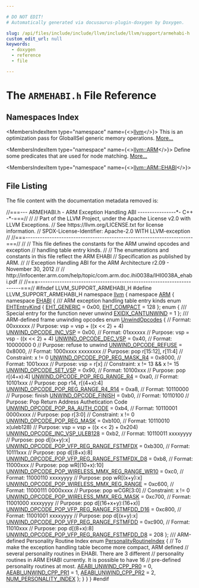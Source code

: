 ```yaml
---

# DO NOT EDIT!
# Automatically generated via docusaurus-plugin-doxygen by Doxygen.

slug: /api/files/include/include/llvm/include/llvm/support/armehabi-h
custom_edit_url: null
keywords:
  - doxygen
  - reference
  - file

---
```





# The `ARMEHABI.h` File Reference

<DoxygenPage pluginConfig={pluginConfig}>



## Namespaces Index

<MembersIndex>

<MembersIndexItem
  type="namespace"
  name={<><a href="/docs/api/namespaces/llvm">llvm</a></>}>
This is an optimization pass for GlobalISel generic memory operations. <a href="/docs/api/namespaces/llvm/#details">More...</a>
</MembersIndexItem>

<MembersIndexItem
  type="namespace"
  name={<><a href="/docs/api/namespaces/llvm/arm">llvm::ARM</a></>}>
Define some predicates that are used for node matching. <a href="/docs/api/namespaces/llvm/arm/#details">More...</a>
</MembersIndexItem>

<MembersIndexItem
  type="namespace"
  name={<><a href="/docs/api/namespaces/llvm/arm/ehabi">llvm::ARM::EHABI</a></>}>
</MembersIndexItem>

</MembersIndex>


## File Listing

The file content with the documentation metadata removed is:

<ProgramListing>

<Link id="l00001" /><CodeLine lineNumber="1"><span class="doxyHighlightComment">//===--- ARMEHABI.h - ARM Exception Handling ABI ----------------&#42;- C++ -&#42;-===//</span></CodeLine>
<Link id="l00002" /><CodeLine lineNumber="2"><span class="doxyHighlightComment">//</span></CodeLine>
<Link id="l00003" /><CodeLine lineNumber="3"><span class="doxyHighlightComment">// Part of the LLVM Project, under the Apache License v2.0 with LLVM Exceptions.</span></CodeLine>
<Link id="l00004" /><CodeLine lineNumber="4"><span class="doxyHighlightComment">// See https://llvm.org/LICENSE.txt for license information.</span></CodeLine>
<Link id="l00005" /><CodeLine lineNumber="5"><span class="doxyHighlightComment">// SPDX-License-Identifier: Apache-2.0 WITH LLVM-exception</span></CodeLine>
<Link id="l00006" /><CodeLine lineNumber="6"><span class="doxyHighlightComment">//</span></CodeLine>
<Link id="l00007" /><CodeLine lineNumber="7"><span class="doxyHighlightComment">//===----------------------------------------------------------------------===//</span></CodeLine>
<Link id="l00008" /><CodeLine lineNumber="8"><span class="doxyHighlightComment">//</span></CodeLine>
<Link id="l00009" /><CodeLine lineNumber="9"><span class="doxyHighlightComment">// This file defines the constants for the ARM unwind opcodes and exception</span></CodeLine>
<Link id="l00010" /><CodeLine lineNumber="10"><span class="doxyHighlightComment">// handling table entry kinds.</span></CodeLine>
<Link id="l00011" /><CodeLine lineNumber="11"><span class="doxyHighlightComment">//</span></CodeLine>
<Link id="l00012" /><CodeLine lineNumber="12"><span class="doxyHighlightComment">// The enumerations and constants in this file reflect the ARM EHABI</span></CodeLine>
<Link id="l00013" /><CodeLine lineNumber="13"><span class="doxyHighlightComment">// Specification as published by ARM.</span></CodeLine>
<Link id="l00014" /><CodeLine lineNumber="14"><span class="doxyHighlightComment">//</span></CodeLine>
<Link id="l00015" /><CodeLine lineNumber="15"><span class="doxyHighlightComment">// Exception Handling ABI for the ARM Architecture r2.09 - November 30, 2012</span></CodeLine>
<Link id="l00016" /><CodeLine lineNumber="16"><span class="doxyHighlightComment">//</span></CodeLine>
<Link id="l00017" /><CodeLine lineNumber="17"><span class="doxyHighlightComment">// http://infocenter.arm.com/help/topic/com.arm.doc.ihi0038a/IHI0038A&#95;ehabi.pdf</span></CodeLine>
<Link id="l00018" /><CodeLine lineNumber="18"><span class="doxyHighlightComment">//</span></CodeLine>
<Link id="l00019" /><CodeLine lineNumber="19"><span class="doxyHighlightComment">//===----------------------------------------------------------------------===//</span></CodeLine>
<Link id="l00020" /><CodeLine lineNumber="20"></CodeLine>
<Link id="l00021" /><CodeLine lineNumber="21"><span class="doxyHighlightPreprocessor">#ifndef LLVM&#95;SUPPORT&#95;ARMEHABI&#95;H</span></CodeLine>
<Link id="l00022" /><CodeLine lineNumber="22"><span class="doxyHighlightPreprocessor">#define LLVM&#95;SUPPORT&#95;ARMEHABI&#95;H</span></CodeLine>
<Link id="l00023" /><CodeLine lineNumber="23"></CodeLine>
<Link id="l00024" /><CodeLine lineNumber="24"><span class="doxyHighlightKeyword">namespace </span><span class="doxyHighlight"><a href="/docs/api/namespaces/llvm">llvm</a> &#123;</span></CodeLine>
<Link id="l00025" /><CodeLine lineNumber="25" lineLink="/docs/api/namespaces/llvm/arm"><span class="doxyHighlightKeyword">namespace </span><span class="doxyHighlight"><a href="/docs/api/namespaces/llvm/arm/#aa7c564eb9f55772c4e2f4d3c19974191a47f45e65244c17ec9fa8771a5c6d60e1">ARM</a> &#123;</span></CodeLine>
<Link id="l00026" /><CodeLine lineNumber="26" lineLink="/docs/api/namespaces/llvm/arm/ehabi"><span class="doxyHighlightKeyword">namespace </span><span class="doxyHighlight"><a href="/docs/api/namespaces/llvm/arm/ehabi">EHABI</a> &#123;</span></CodeLine>
<Link id="l00027" /><CodeLine lineNumber="27"><span class="doxyHighlightComment">  /// ARM exception handling table entry kinds</span></CodeLine>
<Link id="l00028" /><CodeLine lineNumber="28" lineLink="/docs/api/namespaces/llvm/arm/ehabi/#afc1f04cd16158b4185cda78332876407"><span class="doxyHighlight">  </span><span class="doxyHighlightKeyword">enum</span><span class="doxyHighlight"> <a href="/docs/api/namespaces/llvm/arm/ehabi/#afc1f04cd16158b4185cda78332876407">EHTEntryKind</a> &#123;</span></CodeLine>
<Link id="l00029" /><CodeLine lineNumber="29" lineLink="/docs/api/namespaces/llvm/arm/ehabi/#afc1f04cd16158b4185cda78332876407ae264097ea85fec893386d1f3a5d05610"><span class="doxyHighlight">    <a href="/docs/api/namespaces/llvm/arm/ehabi/#afc1f04cd16158b4185cda78332876407ae264097ea85fec893386d1f3a5d05610">EHT&#95;GENERIC</a> = 0x00,</span></CodeLine>
<Link id="l00030" /><CodeLine lineNumber="30" lineLink="/docs/api/namespaces/llvm/arm/ehabi/#afc1f04cd16158b4185cda78332876407aaefc75aa4a61986d09351560125d7e2f"><span class="doxyHighlight">    <a href="/docs/api/namespaces/llvm/arm/ehabi/#afc1f04cd16158b4185cda78332876407aaefc75aa4a61986d09351560125d7e2f">EHT&#95;COMPACT</a> = 128</span></CodeLine>
<Link id="l00031" /><CodeLine lineNumber="31"><span class="doxyHighlight">  &#125;;</span></CodeLine>
<Link id="l00032" /><CodeLine lineNumber="32"></CodeLine>
<Link id="l00033" /><CodeLine lineNumber="33"><span class="doxyHighlight">  </span><span class="doxyHighlightKeyword">enum</span><span class="doxyHighlight"> &#123;</span></CodeLine>
<Link id="l00034" /><CodeLine lineNumber="34"><span class="doxyHighlightComment">    /// Special entry for the function never unwind</span></CodeLine>
<Link id="l00035" /><CodeLine lineNumber="35" lineLink="/docs/api/namespaces/llvm/arm/ehabi/#ae9c298f7e89c08953de7592e884a8b58a66015da63b154337078e073b41ae19ee"><span class="doxyHighlight">    <a href="/docs/api/namespaces/llvm/arm/ehabi/#ae9c298f7e89c08953de7592e884a8b58a66015da63b154337078e073b41ae19ee">EXIDX&#95;CANTUNWIND</a> = 1</span></CodeLine>
<Link id="l00036" /><CodeLine lineNumber="36"><span class="doxyHighlight">  &#125;;</span></CodeLine>
<Link id="l00037" /><CodeLine lineNumber="37"></CodeLine>
<Link id="l00038" /><CodeLine lineNumber="38"><span class="doxyHighlightComment">  /// ARM-defined frame unwinding opcodes</span></CodeLine>
<Link id="l00039" /><CodeLine lineNumber="39" lineLink="/docs/api/namespaces/llvm/arm/ehabi/#a391979058f7394854c8e99446129c5aa"><span class="doxyHighlight">  </span><span class="doxyHighlightKeyword">enum</span><span class="doxyHighlight"> <a href="/docs/api/namespaces/llvm/arm/ehabi/#a391979058f7394854c8e99446129c5aa">UnwindOpcodes</a> &#123;</span></CodeLine>
<Link id="l00040" /><CodeLine lineNumber="40"><span class="doxyHighlight">    </span><span class="doxyHighlightComment">// Format: 00xxxxxx</span></CodeLine>
<Link id="l00041" /><CodeLine lineNumber="41"><span class="doxyHighlight">    </span><span class="doxyHighlightComment">// Purpose: vsp = vsp + ((x &lt;&lt; 2) + 4)</span></CodeLine>
<Link id="l00042" /><CodeLine lineNumber="42" lineLink="/docs/api/namespaces/llvm/arm/ehabi/#a391979058f7394854c8e99446129c5aaaa5fb6fa61b25402c5a11953776e94069"><span class="doxyHighlight">    <a href="/docs/api/namespaces/llvm/arm/ehabi/#a391979058f7394854c8e99446129c5aaaa5fb6fa61b25402c5a11953776e94069">UNWIND&#95;OPCODE&#95;INC&#95;VSP</a> = 0x00,</span></CodeLine>
<Link id="l00043" /><CodeLine lineNumber="43"></CodeLine>
<Link id="l00044" /><CodeLine lineNumber="44"><span class="doxyHighlight">    </span><span class="doxyHighlightComment">// Format: 01xxxxxx</span></CodeLine>
<Link id="l00045" /><CodeLine lineNumber="45"><span class="doxyHighlight">    </span><span class="doxyHighlightComment">// Purpose: vsp = vsp - ((x &lt;&lt; 2) + 4)</span></CodeLine>
<Link id="l00046" /><CodeLine lineNumber="46" lineLink="/docs/api/namespaces/llvm/arm/ehabi/#a391979058f7394854c8e99446129c5aaa88017af7551328f81fac3ba62cd12258"><span class="doxyHighlight">    <a href="/docs/api/namespaces/llvm/arm/ehabi/#a391979058f7394854c8e99446129c5aaa88017af7551328f81fac3ba62cd12258">UNWIND&#95;OPCODE&#95;DEC&#95;VSP</a> = 0x40,</span></CodeLine>
<Link id="l00047" /><CodeLine lineNumber="47"></CodeLine>
<Link id="l00048" /><CodeLine lineNumber="48"><span class="doxyHighlight">    </span><span class="doxyHighlightComment">// Format: 10000000 0</span></CodeLine>
<Link id="l00049" /><CodeLine lineNumber="49"><span class="doxyHighlight">    </span><span class="doxyHighlightComment">// Purpose: refuse to unwind</span></CodeLine>
<Link id="l00050" /><CodeLine lineNumber="50" lineLink="/docs/api/namespaces/llvm/arm/ehabi/#a391979058f7394854c8e99446129c5aaa28de741b7d8a551512cbd8e812d48e66"><span class="doxyHighlight">    <a href="/docs/api/namespaces/llvm/arm/ehabi/#a391979058f7394854c8e99446129c5aaa28de741b7d8a551512cbd8e812d48e66">UNWIND&#95;OPCODE&#95;REFUSE</a> = 0x8000,</span></CodeLine>
<Link id="l00051" /><CodeLine lineNumber="51"></CodeLine>
<Link id="l00052" /><CodeLine lineNumber="52"><span class="doxyHighlight">    </span><span class="doxyHighlightComment">// Format: 1000xxxx xxxxxxxx</span></CodeLine>
<Link id="l00053" /><CodeLine lineNumber="53"><span class="doxyHighlight">    </span><span class="doxyHighlightComment">// Purpose: pop r&#91;15:12&#93;, r&#91;11:4&#93;</span></CodeLine>
<Link id="l00054" /><CodeLine lineNumber="54"><span class="doxyHighlight">    </span><span class="doxyHighlightComment">// Constraint: x != 0</span></CodeLine>
<Link id="l00055" /><CodeLine lineNumber="55" lineLink="/docs/api/namespaces/llvm/arm/ehabi/#a391979058f7394854c8e99446129c5aaaf6b4129defb78ab1e27de68558cdad7e"><span class="doxyHighlight">    <a href="/docs/api/namespaces/llvm/arm/ehabi/#a391979058f7394854c8e99446129c5aaaf6b4129defb78ab1e27de68558cdad7e">UNWIND&#95;OPCODE&#95;POP&#95;REG&#95;MASK&#95;R4</a> = 0x8000,</span></CodeLine>
<Link id="l00056" /><CodeLine lineNumber="56"></CodeLine>
<Link id="l00057" /><CodeLine lineNumber="57"><span class="doxyHighlight">    </span><span class="doxyHighlightComment">// Format: 1001xxxx</span></CodeLine>
<Link id="l00058" /><CodeLine lineNumber="58"><span class="doxyHighlight">    </span><span class="doxyHighlightComment">// Purpose: vsp = r&#91;x&#93;</span></CodeLine>
<Link id="l00059" /><CodeLine lineNumber="59"><span class="doxyHighlight">    </span><span class="doxyHighlightComment">// Constraint: x != 13 &amp;&amp; x != 15</span></CodeLine>
<Link id="l00060" /><CodeLine lineNumber="60" lineLink="/docs/api/namespaces/llvm/arm/ehabi/#a391979058f7394854c8e99446129c5aaafb874bc6779295f8e3e6b4cecfd406bf"><span class="doxyHighlight">    <a href="/docs/api/namespaces/llvm/arm/ehabi/#a391979058f7394854c8e99446129c5aaafb874bc6779295f8e3e6b4cecfd406bf">UNWIND&#95;OPCODE&#95;SET&#95;VSP</a> = 0x90,</span></CodeLine>
<Link id="l00061" /><CodeLine lineNumber="61"></CodeLine>
<Link id="l00062" /><CodeLine lineNumber="62"><span class="doxyHighlight">    </span><span class="doxyHighlightComment">// Format: 10100xxx</span></CodeLine>
<Link id="l00063" /><CodeLine lineNumber="63"><span class="doxyHighlight">    </span><span class="doxyHighlightComment">// Purpose: pop r&#91;(4+x):4&#93;</span></CodeLine>
<Link id="l00064" /><CodeLine lineNumber="64" lineLink="/docs/api/namespaces/llvm/arm/ehabi/#a391979058f7394854c8e99446129c5aaa0a91a90150205dd8f3e3f3e5d764e34c"><span class="doxyHighlight">    <a href="/docs/api/namespaces/llvm/arm/ehabi/#a391979058f7394854c8e99446129c5aaa0a91a90150205dd8f3e3f3e5d764e34c">UNWIND&#95;OPCODE&#95;POP&#95;REG&#95;RANGE&#95;R4</a> = 0xa0,</span></CodeLine>
<Link id="l00065" /><CodeLine lineNumber="65"></CodeLine>
<Link id="l00066" /><CodeLine lineNumber="66"><span class="doxyHighlight">    </span><span class="doxyHighlightComment">// Format: 10101xxx</span></CodeLine>
<Link id="l00067" /><CodeLine lineNumber="67"><span class="doxyHighlight">    </span><span class="doxyHighlightComment">// Purpose: pop r14, r&#91;(4+x):4&#93;</span></CodeLine>
<Link id="l00068" /><CodeLine lineNumber="68" lineLink="/docs/api/namespaces/llvm/arm/ehabi/#a391979058f7394854c8e99446129c5aaae8ab15ac55a28dc3b1954b3159a9cd61"><span class="doxyHighlight">    <a href="/docs/api/namespaces/llvm/arm/ehabi/#a391979058f7394854c8e99446129c5aaae8ab15ac55a28dc3b1954b3159a9cd61">UNWIND&#95;OPCODE&#95;POP&#95;REG&#95;RANGE&#95;R4&#95;R14</a> = 0xa8,</span></CodeLine>
<Link id="l00069" /><CodeLine lineNumber="69"></CodeLine>
<Link id="l00070" /><CodeLine lineNumber="70"><span class="doxyHighlight">    </span><span class="doxyHighlightComment">// Format: 10110000</span></CodeLine>
<Link id="l00071" /><CodeLine lineNumber="71"><span class="doxyHighlight">    </span><span class="doxyHighlightComment">// Purpose: finish</span></CodeLine>
<Link id="l00072" /><CodeLine lineNumber="72" lineLink="/docs/api/namespaces/llvm/arm/ehabi/#a391979058f7394854c8e99446129c5aaa0aaf8dcf3c0ab164c43d61219444ea9f"><span class="doxyHighlight">    <a href="/docs/api/namespaces/llvm/arm/ehabi/#a391979058f7394854c8e99446129c5aaa0aaf8dcf3c0ab164c43d61219444ea9f">UNWIND&#95;OPCODE&#95;FINISH</a> = 0xb0,</span></CodeLine>
<Link id="l00073" /><CodeLine lineNumber="73"></CodeLine>
<Link id="l00074" /><CodeLine lineNumber="74"><span class="doxyHighlight">    </span><span class="doxyHighlightComment">// Format: 10110100</span></CodeLine>
<Link id="l00075" /><CodeLine lineNumber="75"><span class="doxyHighlight">    </span><span class="doxyHighlightComment">// Purpose: Pop Return Address Authetication Code</span></CodeLine>
<Link id="l00076" /><CodeLine lineNumber="76" lineLink="/docs/api/namespaces/llvm/arm/ehabi/#a391979058f7394854c8e99446129c5aaaefcc1e6af568599a852b5a634db6f75d"><span class="doxyHighlight">    <a href="/docs/api/namespaces/llvm/arm/ehabi/#a391979058f7394854c8e99446129c5aaaefcc1e6af568599a852b5a634db6f75d">UNWIND&#95;OPCODE&#95;POP&#95;RA&#95;AUTH&#95;CODE</a> = 0xb4,</span></CodeLine>
<Link id="l00077" /><CodeLine lineNumber="77"></CodeLine>
<Link id="l00078" /><CodeLine lineNumber="78"><span class="doxyHighlight">    </span><span class="doxyHighlightComment">// Format: 10110001 0000xxxx</span></CodeLine>
<Link id="l00079" /><CodeLine lineNumber="79"><span class="doxyHighlight">    </span><span class="doxyHighlightComment">// Purpose: pop r&#91;3:0&#93;</span></CodeLine>
<Link id="l00080" /><CodeLine lineNumber="80"><span class="doxyHighlight">    </span><span class="doxyHighlightComment">// Constraint: x != 0</span></CodeLine>
<Link id="l00081" /><CodeLine lineNumber="81" lineLink="/docs/api/namespaces/llvm/arm/ehabi/#a391979058f7394854c8e99446129c5aaa9a03bf3866742ac1b888bee3b12b36f6"><span class="doxyHighlight">    <a href="/docs/api/namespaces/llvm/arm/ehabi/#a391979058f7394854c8e99446129c5aaa9a03bf3866742ac1b888bee3b12b36f6">UNWIND&#95;OPCODE&#95;POP&#95;REG&#95;MASK</a> = 0xb100,</span></CodeLine>
<Link id="l00082" /><CodeLine lineNumber="82"></CodeLine>
<Link id="l00083" /><CodeLine lineNumber="83"><span class="doxyHighlight">    </span><span class="doxyHighlightComment">// Format: 10110010 x(uleb128)</span></CodeLine>
<Link id="l00084" /><CodeLine lineNumber="84"><span class="doxyHighlight">    </span><span class="doxyHighlightComment">// Purpose: vsp = vsp + ((x &lt;&lt; 2) + 0x204)</span></CodeLine>
<Link id="l00085" /><CodeLine lineNumber="85" lineLink="/docs/api/namespaces/llvm/arm/ehabi/#a391979058f7394854c8e99446129c5aaac7fec19e4c3252adc0fe1c56e7517633"><span class="doxyHighlight">    <a href="/docs/api/namespaces/llvm/arm/ehabi/#a391979058f7394854c8e99446129c5aaac7fec19e4c3252adc0fe1c56e7517633">UNWIND&#95;OPCODE&#95;INC&#95;VSP&#95;ULEB128</a> = 0xb2,</span></CodeLine>
<Link id="l00086" /><CodeLine lineNumber="86"></CodeLine>
<Link id="l00087" /><CodeLine lineNumber="87"><span class="doxyHighlight">    </span><span class="doxyHighlightComment">// Format: 10110011 xxxxyyyy</span></CodeLine>
<Link id="l00088" /><CodeLine lineNumber="88"><span class="doxyHighlight">    </span><span class="doxyHighlightComment">// Purpose: pop d&#91;(x+y):x&#93;</span></CodeLine>
<Link id="l00089" /><CodeLine lineNumber="89" lineLink="/docs/api/namespaces/llvm/arm/ehabi/#a391979058f7394854c8e99446129c5aaae57f6a4d3ecba2c13f8cb42a33d22f22"><span class="doxyHighlight">    <a href="/docs/api/namespaces/llvm/arm/ehabi/#a391979058f7394854c8e99446129c5aaae57f6a4d3ecba2c13f8cb42a33d22f22">UNWIND&#95;OPCODE&#95;POP&#95;VFP&#95;REG&#95;RANGE&#95;FSTMFDX</a> = 0xb300,</span></CodeLine>
<Link id="l00090" /><CodeLine lineNumber="90"></CodeLine>
<Link id="l00091" /><CodeLine lineNumber="91"><span class="doxyHighlight">    </span><span class="doxyHighlightComment">// Format: 10111xxx</span></CodeLine>
<Link id="l00092" /><CodeLine lineNumber="92"><span class="doxyHighlight">    </span><span class="doxyHighlightComment">// Purpose: pop d&#91;(8+x):8&#93;</span></CodeLine>
<Link id="l00093" /><CodeLine lineNumber="93" lineLink="/docs/api/namespaces/llvm/arm/ehabi/#a391979058f7394854c8e99446129c5aaa33a9dd3ac5d672917f867f8ef5d6569b"><span class="doxyHighlight">    <a href="/docs/api/namespaces/llvm/arm/ehabi/#a391979058f7394854c8e99446129c5aaa33a9dd3ac5d672917f867f8ef5d6569b">UNWIND&#95;OPCODE&#95;POP&#95;VFP&#95;REG&#95;RANGE&#95;FSTMFDX&#95;D8</a> = 0xb8,</span></CodeLine>
<Link id="l00094" /><CodeLine lineNumber="94"></CodeLine>
<Link id="l00095" /><CodeLine lineNumber="95"><span class="doxyHighlight">    </span><span class="doxyHighlightComment">// Format: 11000xxx</span></CodeLine>
<Link id="l00096" /><CodeLine lineNumber="96"><span class="doxyHighlight">    </span><span class="doxyHighlightComment">// Purpose: pop wR&#91;(10+x):10&#93;</span></CodeLine>
<Link id="l00097" /><CodeLine lineNumber="97" lineLink="/docs/api/namespaces/llvm/arm/ehabi/#a391979058f7394854c8e99446129c5aaa8f9dbd9546ae0a82113bb7891296cad2"><span class="doxyHighlight">    <a href="/docs/api/namespaces/llvm/arm/ehabi/#a391979058f7394854c8e99446129c5aaa8f9dbd9546ae0a82113bb7891296cad2">UNWIND&#95;OPCODE&#95;POP&#95;WIRELESS&#95;MMX&#95;REG&#95;RANGE&#95;WR10</a> = 0xc0,</span></CodeLine>
<Link id="l00098" /><CodeLine lineNumber="98"></CodeLine>
<Link id="l00099" /><CodeLine lineNumber="99"><span class="doxyHighlight">    </span><span class="doxyHighlightComment">// Format: 11000110 xxxxyyyy</span></CodeLine>
<Link id="l00100" /><CodeLine lineNumber="100"><span class="doxyHighlight">    </span><span class="doxyHighlightComment">// Purpose: pop wR&#91;(x+y):x&#93;</span></CodeLine>
<Link id="l00101" /><CodeLine lineNumber="101" lineLink="/docs/api/namespaces/llvm/arm/ehabi/#a391979058f7394854c8e99446129c5aaa47fb210095d0373575ac7208866a2e1e"><span class="doxyHighlight">    <a href="/docs/api/namespaces/llvm/arm/ehabi/#a391979058f7394854c8e99446129c5aaa47fb210095d0373575ac7208866a2e1e">UNWIND&#95;OPCODE&#95;POP&#95;WIRELESS&#95;MMX&#95;REG&#95;RANGE</a> = 0xc600,</span></CodeLine>
<Link id="l00102" /><CodeLine lineNumber="102"></CodeLine>
<Link id="l00103" /><CodeLine lineNumber="103"><span class="doxyHighlight">    </span><span class="doxyHighlightComment">// Format: 11000111 0000xxxx</span></CodeLine>
<Link id="l00104" /><CodeLine lineNumber="104"><span class="doxyHighlight">    </span><span class="doxyHighlightComment">// Purpose: pop wCGR&#91;3:0&#93;</span></CodeLine>
<Link id="l00105" /><CodeLine lineNumber="105"><span class="doxyHighlight">    </span><span class="doxyHighlightComment">// Constraint: x != 0</span></CodeLine>
<Link id="l00106" /><CodeLine lineNumber="106" lineLink="/docs/api/namespaces/llvm/arm/ehabi/#a391979058f7394854c8e99446129c5aaa35e150c8337de682649a961eb3b4d8ec"><span class="doxyHighlight">    <a href="/docs/api/namespaces/llvm/arm/ehabi/#a391979058f7394854c8e99446129c5aaa35e150c8337de682649a961eb3b4d8ec">UNWIND&#95;OPCODE&#95;POP&#95;WIRELESS&#95;MMX&#95;REG&#95;MASK</a> = 0xc700,</span></CodeLine>
<Link id="l00107" /><CodeLine lineNumber="107"></CodeLine>
<Link id="l00108" /><CodeLine lineNumber="108"><span class="doxyHighlight">    </span><span class="doxyHighlightComment">// Format: 11001000 xxxxyyyy</span></CodeLine>
<Link id="l00109" /><CodeLine lineNumber="109"><span class="doxyHighlight">    </span><span class="doxyHighlightComment">// Purpose: pop d&#91;(16+x+y):(16+x)&#93;</span></CodeLine>
<Link id="l00110" /><CodeLine lineNumber="110" lineLink="/docs/api/namespaces/llvm/arm/ehabi/#a391979058f7394854c8e99446129c5aaa943f3a70dcab5069c2f70c1745031102"><span class="doxyHighlight">    <a href="/docs/api/namespaces/llvm/arm/ehabi/#a391979058f7394854c8e99446129c5aaa943f3a70dcab5069c2f70c1745031102">UNWIND&#95;OPCODE&#95;POP&#95;VFP&#95;REG&#95;RANGE&#95;FSTMFDD&#95;D16</a> = 0xc800,</span></CodeLine>
<Link id="l00111" /><CodeLine lineNumber="111"></CodeLine>
<Link id="l00112" /><CodeLine lineNumber="112"><span class="doxyHighlight">    </span><span class="doxyHighlightComment">// Format: 11001001 xxxxyyyy</span></CodeLine>
<Link id="l00113" /><CodeLine lineNumber="113"><span class="doxyHighlight">    </span><span class="doxyHighlightComment">// Purpose: pop d&#91;(x+y):x&#93;</span></CodeLine>
<Link id="l00114" /><CodeLine lineNumber="114" lineLink="/docs/api/namespaces/llvm/arm/ehabi/#a391979058f7394854c8e99446129c5aaaf3a1f5132396873d78fb4e5810ad2f82"><span class="doxyHighlight">    <a href="/docs/api/namespaces/llvm/arm/ehabi/#a391979058f7394854c8e99446129c5aaaf3a1f5132396873d78fb4e5810ad2f82">UNWIND&#95;OPCODE&#95;POP&#95;VFP&#95;REG&#95;RANGE&#95;FSTMFDD</a> = 0xc900,</span></CodeLine>
<Link id="l00115" /><CodeLine lineNumber="115"></CodeLine>
<Link id="l00116" /><CodeLine lineNumber="116"><span class="doxyHighlight">    </span><span class="doxyHighlightComment">// Format: 11010xxx</span></CodeLine>
<Link id="l00117" /><CodeLine lineNumber="117"><span class="doxyHighlight">    </span><span class="doxyHighlightComment">// Purpose: pop d&#91;(8+x):8&#93;</span></CodeLine>
<Link id="l00118" /><CodeLine lineNumber="118" lineLink="/docs/api/namespaces/llvm/arm/ehabi/#a391979058f7394854c8e99446129c5aaa70e34569a0cdd4886c25ce46c454bbbb"><span class="doxyHighlight">    <a href="/docs/api/namespaces/llvm/arm/ehabi/#a391979058f7394854c8e99446129c5aaa70e34569a0cdd4886c25ce46c454bbbb">UNWIND&#95;OPCODE&#95;POP&#95;VFP&#95;REG&#95;RANGE&#95;FSTMFDD&#95;D8</a> = 208</span></CodeLine>
<Link id="l00119" /><CodeLine lineNumber="119"><span class="doxyHighlight">  &#125;;</span></CodeLine>
<Link id="l00120" /><CodeLine lineNumber="120"></CodeLine>
<Link id="l00121" /><CodeLine lineNumber="121"><span class="doxyHighlightComment">  /// ARM-defined Personality Routine Index</span></CodeLine>
<Link id="l00122" /><CodeLine lineNumber="122" lineLink="/docs/api/namespaces/llvm/arm/ehabi/#a7b99cf0c7d83797700266fe3d55872e7"><span class="doxyHighlight">  </span><span class="doxyHighlightKeyword">enum</span><span class="doxyHighlight"> <a href="/docs/api/namespaces/llvm/arm/ehabi/#a7b99cf0c7d83797700266fe3d55872e7">PersonalityRoutineIndex</a> &#123;</span></CodeLine>
<Link id="l00123" /><CodeLine lineNumber="123"><span class="doxyHighlight">    </span><span class="doxyHighlightComment">// To make the exception handling table become more compact, ARM defined</span></CodeLine>
<Link id="l00124" /><CodeLine lineNumber="124"><span class="doxyHighlight">    </span><span class="doxyHighlightComment">// several personality routines in EHABI.  There are 3 different</span></CodeLine>
<Link id="l00125" /><CodeLine lineNumber="125"><span class="doxyHighlight">    </span><span class="doxyHighlightComment">// personality routines in ARM EHABI currently.  It is possible to have 16</span></CodeLine>
<Link id="l00126" /><CodeLine lineNumber="126"><span class="doxyHighlight">    </span><span class="doxyHighlightComment">// pre-defined personality routines at most.</span></CodeLine>
<Link id="l00127" /><CodeLine lineNumber="127" lineLink="/docs/api/namespaces/llvm/arm/ehabi/#a7b99cf0c7d83797700266fe3d55872e7a74f0546618adde7fd3715e03c8af0d09"><span class="doxyHighlight">    <a href="/docs/api/namespaces/llvm/arm/ehabi/#a7b99cf0c7d83797700266fe3d55872e7a74f0546618adde7fd3715e03c8af0d09">AEABI&#95;UNWIND&#95;CPP&#95;PR0</a> = 0,</span></CodeLine>
<Link id="l00128" /><CodeLine lineNumber="128" lineLink="/docs/api/namespaces/llvm/arm/ehabi/#a7b99cf0c7d83797700266fe3d55872e7a091a1026c8394033f84acddfe2ad596d"><span class="doxyHighlight">    <a href="/docs/api/namespaces/llvm/arm/ehabi/#a7b99cf0c7d83797700266fe3d55872e7a091a1026c8394033f84acddfe2ad596d">AEABI&#95;UNWIND&#95;CPP&#95;PR1</a> = 1,</span></CodeLine>
<Link id="l00129" /><CodeLine lineNumber="129" lineLink="/docs/api/namespaces/llvm/arm/ehabi/#a7b99cf0c7d83797700266fe3d55872e7ac660a01899d3599dec718aca532db0de"><span class="doxyHighlight">    <a href="/docs/api/namespaces/llvm/arm/ehabi/#a7b99cf0c7d83797700266fe3d55872e7ac660a01899d3599dec718aca532db0de">AEABI&#95;UNWIND&#95;CPP&#95;PR2</a> = 2,</span></CodeLine>
<Link id="l00130" /><CodeLine lineNumber="130"></CodeLine>
<Link id="l00131" /><CodeLine lineNumber="131" lineLink="/docs/api/namespaces/llvm/arm/ehabi/#a7b99cf0c7d83797700266fe3d55872e7a95314429fa79c010af353b0a2c8f75d6"><span class="doxyHighlight">    <a href="/docs/api/namespaces/llvm/arm/ehabi/#a7b99cf0c7d83797700266fe3d55872e7a95314429fa79c010af353b0a2c8f75d6">NUM&#95;PERSONALITY&#95;INDEX</a></span></CodeLine>
<Link id="l00132" /><CodeLine lineNumber="132"><span class="doxyHighlight">  &#125;;</span></CodeLine>
<Link id="l00133" /><CodeLine lineNumber="133"><span class="doxyHighlight">&#125;</span></CodeLine>
<Link id="l00134" /><CodeLine lineNumber="134"><span class="doxyHighlight">&#125;</span></CodeLine>
<Link id="l00135" /><CodeLine lineNumber="135"><span class="doxyHighlight">&#125;</span></CodeLine>
<Link id="l00136" /><CodeLine lineNumber="136"></CodeLine>
<Link id="l00137" /><CodeLine lineNumber="137"><span class="doxyHighlightPreprocessor">#endif</span></CodeLine>

</ProgramListing>


</DoxygenPage>
